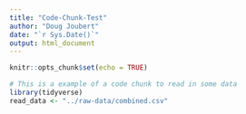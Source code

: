 ```yaml
---
title: "Code-Chunk-Test"
author: "Doug Joubert"
date: "`r Sys.Date()`"
output: html_document
---
```


```r
knitr::opts_chunk$set(echo = TRUE)
```

```r
# This is a example of a code chunk to read in some data
library(tidyverse)
read_data <- "../raw-data/combined.csv"
```
